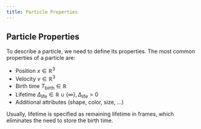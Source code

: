 ```yaml
---
title: Particle Properties
---
```


## Particle Properties

To describe a particle, we need to define its properties. The most common properties of a particle are:

- Position $x \in \mathbb{R}^3$
- Velocity $v \in \mathbb{R}^3$
- Birth time $T_\text{birth} \in \mathbb{R}$
- Lifetime $\Delta_\text{life} \in \mathbb{R} \cup \{\infty\}, \Delta_\text{life} > 0$
- Additional attributes (shape, color, size, ...)

Usually, lifetime is specified as remaining lifetime in frames, which eliminates the need to store the birth time.

